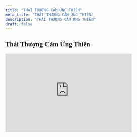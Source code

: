 ```yaml
---
title: "THÁI THƯỢNG CẢM ỨNG THIÊN"
meta_title: "THÁI THƯỢNG CẢM ỨNG THIÊN"
description: "THÁI THƯỢNG CẢM ỨNG THIÊN"
draft: false
---
```

<style>
    @import url('https://fonts.googleapis.com/css2?family=Pattaya&display=swap');
</style>
<h2 style="font-family: 'Pattaya'">Thái Thượng Cảm Ứng Thiên</h2>
<iframe
    style='width:400px;height:250px'
    src='https://online.pubhtml5.com/kcbf/boxb/'
    seamless='seamless'
    scrolling='no'
    frameborder='0'
    allowtransparency='true'
    allowfullscreen='true'
></iframe>
